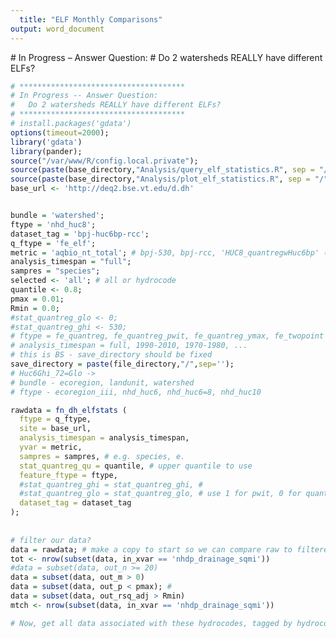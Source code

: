 ```yaml
---
  title: "ELF Monthly Comparisons"
output: word_document
---
```

 # In Progress -- Answer Question: 
 # Do 2 watersheds REALLY have different ELFs?
  
  
```r
# *************************************
# In Progress -- Answer Question: 
#   Do 2 watersheds REALLY have different ELFs?
# *************************************
# install.packages('gdata')
options(timeout=2000);
library('gdata')
library(pander);
source("/var/www/R/config.local.private");
source(paste(base_directory,"Analysis/query_elf_statistics.R", sep = "/")); 
source(paste(base_directory,"Analysis/plot_elf_statistics.R", sep = "/")); 
base_url <- 'http://deq2.bse.vt.edu/d.dh'


bundle = 'watershed';
ftype = 'nhd_huc8';
dataset_tag = 'bpj-huc6bp-rcc';
q_ftype = 'fe_elf';
metric = 'aqbio_nt_total'; # bpj-530, bpj-rcc, 'HUC8_quantregwHuc6bp' (huc 6)
analysis_timespan = "full";
sampres = "species";
selected <- 'all'; # all or hydrocode
quantile <- 0.8;
pmax = 0.01;
Rmin = 0.0;
#stat_quantreg_glo <- 0; 
#stat_quantreg_ghi <- 530; 
# ftype = fe_quantreg, fe_quantreg_pwit, fe_quantreg_ymax, fe_twopoint
# analysis_timespan = full, 1990-2010, 1970-1980, ...
# this is BS - save_directory should be fixed
save_directory = paste(file_directory,"/",sep='');
# Huc6Ghi_72=Glo ->
# bundle - ecoregion, landunit, watershed
# ftype - ecoregion_iii, nhd_huc6, nhd_huc6=8, nhd_huc10

rawdata = fn_dh_elfstats (
  ftype = q_ftype,
  site = base_url,
  analysis_timespan = analysis_timespan,
  yvar = metric,
  sampres = sampres, # e.g. species, e.
  stat_quantreg_qu = quantile, # upper quantile to use
  feature_ftype = ftype,
  #stat_quantreg_ghi = stat_quantreg_ghi, #
  #stat_quantreg_glo = stat_quantreg_glo, # use 1 for pwit, 0 for quantreg
  dataset_tag = dataset_tag
);
  
  
# filter our data?
data = rawdata; # make a copy to start so we can compare raw to filtered if desired
tot <- nrow(subset(data, in_xvar == 'nhdp_drainage_sqmi'))
#data = subset(data, out_n >= 20)
data = subset(data, out_m > 0)
data = subset(data, out_p < pmax); # 
data = subset(data, out_rsq_adj > Rmin)
mtch <- nrow(subset(data, in_xvar == 'nhdp_drainage_sqmi'))

# Now, get all data associated with these hydrocodes, tagged by hydrocode

```
